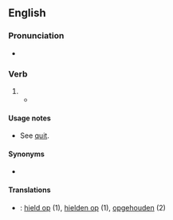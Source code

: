 ==English==

===Pronunciation===
* {{IPA|/ˈkwɪtəd/|lang=en}}

===Verb===
{{head|en|verb form}}

# {{en-past of|quit}}
#* {{quote-book
|lang=en
|year=1941
|author=Chapman Miske
|title=The Thing in the Moonlight
|passage=Casting my eyes about, I beheld no living object; but was sensible of a very peculiar stirring far below me, amongst the whispering rushes of the pestilential swamp I had lately '''quitted'''.}}

====Usage notes====
* See [[quit#Usage notes|quit]].

====Synonyms====
* {{l|en|quit}}

====Translations====
{{checktrans-top}}
* {{ttbc|nl}}: [[hield op]] (1), [[hielden op]] (1), [[opgehouden]] (2)
{{trans-mid}}
{{trans-bottom}}